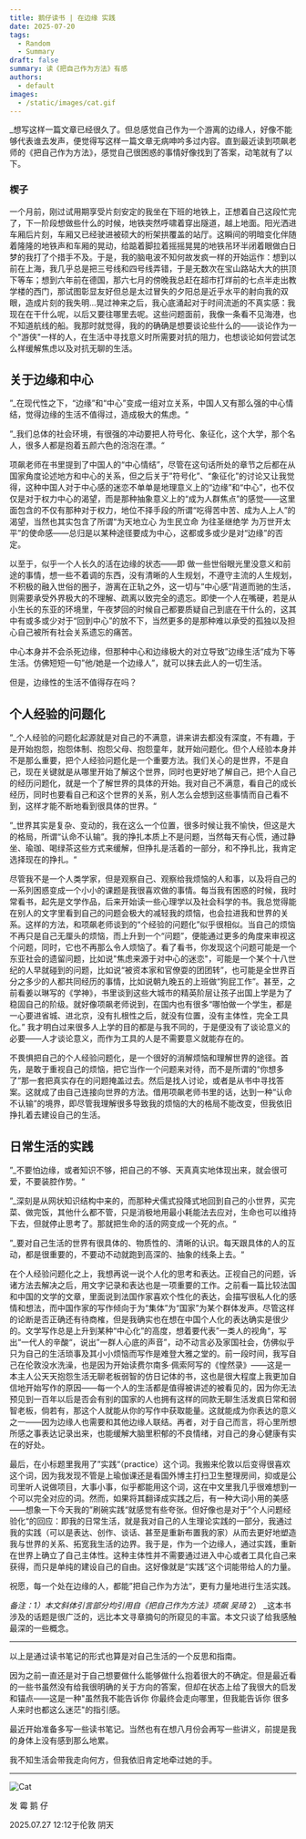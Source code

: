 ```yaml
---
title: 鹅仔读书 | 在边缘 实践
date: 2025-07-20
tags:
  - Random
  - Summary
draft: false
summary: 读《把自己作为方法》有感
authors:
  - default
images:
  - /static/images/cat.gif
---
```



_想写这样一篇文章已经很久了。但总感觉自己作为一个游离的边缘人，好像不能够代表谁去发声，便觉得写这样一篇文章无病呻吟多过内容。直到最近读到项飙老师的《把自己作为方法》，感觉自己很困惑的事情好像找到了答案，动笔就有了以下。

### 楔子

一个月前，刚过试用期享受片刻安定的我坐在下班的地铁上，正想着自己这段忙完了，下一阶段想做些什么的时候，地铁突然呼啸着穿出隧道，越上地面。阳光洒进车厢后片刻，车厢又已经驶进被硕大的桁架拱覆盖的站厅。这瞬间的明暗变化伴随着隆隆的地铁声和车厢的晃动，给踮着脚拉着摇摇晃晃的地铁吊环半闭着眼做白日梦的我打了个措手不及。于是，我的脑电波不知何故发疯一样的开始运作：想到以前在上海，我几乎总是把三号线和四号线弄错，于是无数次在宝山路站大大的拱顶下等车；想到六年前在德国，那六七月的傍晚我总赶在超市打烊前的七点半走出教学楼的西门，那试图彰显友好但总是太过冒失的夕阳总是近乎水平的射向我的双眼，造成片刻的我失明…晃过神来之后，我心底涌起对于时间流逝的不真实感：我现在在干什么呢，以后又要往哪里去呢。这些问题面前，我像一条看不见海港，也不知道航线的船。我那时就觉得，我的的确确是想要谈论些什么的——谈论作为一个"游侠"一样的人，在生活中寻找意义时所需要对抗的阻力，也想谈论如何尝试怎么样缓解焦虑以及对抗无聊的生活。

## 关于边缘和中心

”_在现代性之下，​“边缘”和“中心”变成一组对立关系，中国人又有那么强的中心情结，觉得边缘的生活不值得过，造成极大的焦虑。“

”_我们总体的社会环境，有很强的冲动要把人符号化、象征化，这个大学，那个名人，很多人都是抱着五颜六色的泡泡在漂。“

项飙老师在书里提到了中国人的“中心情结”，尽管在这句话所处的章节之后都在从国家角度论述地方和中心的关系，但之后关于”符号化”、“象征化”的讨论又让我觉得，这种中国人对于中心感的迷恋不单单是地理意义上的“边缘”和“中心”，也不仅仅是对于权力中心的渴望，而是那种抽象意义上的“成为人群焦点”的感觉——这里面包含的不仅有那种对于权力，地位不择手段的所谓“吃得苦中苦、成为人上人”的渴望，当然也其实包含了所谓“为天地立心 为生民立命 为往圣继绝学 为万世开太平”的使命感——总归是以某种途径要成为中心，这都或多或少是对“边缘”的否定。

以至于，似乎一个人长久的活在边缘的状态——即 做一些世俗眼光里没意义和前途的事情，想一些不着调的东西，没有清晰的人生规划，不遵守主流的人生规划，不积极的融入世俗的圈子，游离在正轨之外，这一切与”中心感“背道而驰的生活，则需要承受外界极大的不理解、疏离以致完全的遗忘。即使一个人在嘴硬，若是从小生长的东亚的环境里，午夜梦回的时候自己都要质疑自己到底在干什么的，这其中有或多或少对于“回到中心”的放不下，当然更多的是那种难以承受的孤独以及担心自己被所有社会关系遗忘的痛苦。

中心本身并不会杀死边缘，但那种中心和边缘极大的对立导致”边缘生活“成为下等生活。仿佛短短一句”他/她是一个边缘人”，就可以抹去此人的一切生活。

但是，边缘性的生活不值得存在吗？

## 个人经验的问题化

”_个人经验的问题化起源就是对自己的不满意，讲来讲去都没有深度，不有趣，于是开始抱怨，抱怨体制、抱怨父母、抱怨童年，就开始问题化。但个人经验本身并不是那么重要，把个人经验问题化是一个重要方法。我们关心的是世界，不是自己，现在关键就是从哪里开始了解这个世界，同时也更好地了解自己，把个人自己的经历问题化，就是一个了解世界的具体的开始。我对自己不满意，看自己的成长经历，同时也要看自己和这个世界的关系，别人怎么会想到这些事情而自己看不到，这样才能不断地看到很具体的世界。“

”_世界其实是复杂、变动的，我在这么一个位置，很多时候让我不愉快，但这是大的格局，所谓“认命不认输”​。我的挣扎本质上不是问题，当然每天有心慌，通过静坐、瑜珈、喝绿茶这些方式来缓解，但挣扎是活着的一部分，和不挣扎比，我肯定选择现在的挣扎。“

尽管我不是一个人类学家，但是观察自己、观察给我烦恼的人和事，以及将自己的一系列困惑变成一个小小的课题是我很喜欢做的事情。每当我有困惑的时候，我时常看书，起先是文学作品，后来开始读一些心理学以及社会科学的书。我总觉得能在别人的文字里看到自己的问题会极大的减轻我的烦恼，也会拉进我和世界的关系。这样的方法，和项飙老师谈到的“个经验的问题化”似乎很相似。当自己的烦恼不再只是自己无厘头的烦恼，而上升到一个“问题”，便能通过更多的角度来审视这个问题，同时，它也不再那么令人烦恼了。看了看书，你发现这个问题可能是一个东亚社会的遗留问题，比如说"焦虑来源于对中心的迷恋"，可能是一个某个十八世纪的人早就碰到的问题，比如说“被资本家和官僚耍的团团转”，也可能是全世界百分之多少的人都共同经历的事情，比如说朝九晚五的上班做“狗屁工作”。甚至，之前看姜以琳写的《学神》，书里谈到这些大城市的精英阶层让孩子出国上学是为了稳固自己的阶级。就好像项飙老师说到，在国内也有很多“哪怕做一个学生，都是一心要进省城、进北京，没有扎根性之后，就没有位置，没有主体性，完全工具化。” 我才明白过来很多人上学的目的都是与我不同的，于是便没有了谈论意义的必要——人才谈论意义，而作为工具的人是不需要意义就能存在的。

不畏惧把自己的个人经验问题化，是一个很好的消解烦恼和理解世界的途径。首先，是敢于重视自己的烦恼，把它当作一个问题来对待，而不是所谓的“你想多了”那一套把真实存在的问题掩盖过去。然后是找人讨论，或者是从书中寻找答案。这就成了由自己连接向世界的方法。借用项飙老师书里的话，达到一种“认命不认输”的境界，即尽管我理解很多导致我的烦恼的大的格局不能改变，但我依旧挣扎着去建设自己的生活。

## 日常生活的实践

”_不要怕边缘，或者知识不够，把自己的不够、天真真实地体现出来，就会很可爱，不要装腔作势。“

”_深刻是从网状知识结构中来的，而那种犬儒式投降式地回到自己的小世界，买完菜、做完饭，其他什么都不管，只是消极地用最小耗能法去应对，生命也可以维持下去，但就停止思考了。那就把生命的活的网变成一个死的点。“

”_要对自己生活的世界有很具体的、物质性的、清晰的认识。每天跟具体的人的互动，都是很重要的，不要动不动就跑到高深的、抽象的线条上去。“

在个人经验问题化之上，我想再说一说个人化的思考和表达。正视自己的问题，诉诸方法去解决之后，用文字记录和表达也是一项重要的工作。之前看一篇比较法国和中国的文学的文章，里面说到法国作家喜欢个性化的表达，会描写很私人化的感情和想法，而中国作家的写作倾向于为“集体”为“国家”为某个群体发声。尽管这样的论断是否正确还有待商榷，但是我确实也在想在中国个人化的表达确实是很少的。文学写作总是上升到某种“中心化”的高度，想着要代表”一类人的视角“，写出“一代人的辛酸“，说出”一群人心底的声音”，动不动言必及家国社会，仿佛似乎只为自己的生活琐事及其小小烦恼而写作是难登大雅之堂的。前一段时间，我写自己在伦敦没水洗澡，也是因为开始读费尔南多·佩索阿写的《惶然录》——这是一本主人公天天抱怨生活无聊老板弱智的仿日记体的书，这也是很大程度上我更加自信地开始写作的原因——每一个人的生活都是值得被讲述的被看见的，因为你无法预见到一百年以后是否会有别的国家的人也拥有这样的同款无聊生活发疯日常和弱智老板，倘若有，那这个人就能从你的写作中获取能量。这就能成为你表达的意义之一——因为边缘人也需要和其他边缘人联结。再者，对于自己而言，将心里所想所感之事表达记录出来，也能缓解大脑里积郁的不良情绪，对自己的身心健康有实在的好处。

最后，在小标题里我用了”实践“（practice）这个词。我搬来伦敦以后变得很喜欢这个词，因为我发现不管是上瑜伽课还是看国外博主打扫卫生整理房间，抑或是公司里听人说做项目，大事小事，似乎都能用这个词，这在中文里我几乎很难想到一个可以完全对应的词。然而，如果将其翻译成实践之后，有一种大词小用的美感——想象一下今天我的”刷碗实践“就感觉有些夸张。但好像也是对于”个人问题经验化“的回应：即我的日常生活，就是我对自己的人生理论实践的一部分，我通过我的实践（可以是表达、创作、谈话、甚至是重新布置我的家）从而去更好地塑造我与世界的关系、拓宽我生活的边界。我于是，作为一个边缘人，通过实践，重新在世界上确立了自己主体性。这种主体性并不需要通过进入中心或者工具化自己来获得，而只是单纯的建设自己的自由。这好像就是“实践”这个词能带给人的力量。

祝愿，每一个处在边缘的人，都能”把自己作为方法“，更有力量地进行生活实践。

_备注：1）本文斜体引言部分均引用自《把自己作为方法》项飙 吴琦_
2） _这本书涉及的话题是很广泛的，远比本文寻章摘句的所窥见的丰富。本文只谈了给我感触最深的一些概念。

---

以上是通过读书笔记的形式也算是对自己生活的一个反思和指南。

因为之前一直还是对于自己想要做什么能够做什么抱着很大的不确定。但是最近看的一些书虽然没有给我很明确的关于方向的答案，但却在状态上给了我很大的启发和锚点——这是一种"虽然我不能告诉你 你最终会走向哪里，但我能告诉你 很多人来时也都这么迷茫"的指引感。

最近开始准备多写一些读书笔记。当然也有在想八月份会再写一些讲义，前提是我的身体上没有感到那么地累。

我不知生活会带我走向何方，但我依旧肯定地牵过她的手。

---
![Cat](/static/images/cat.gif)

发 霉 鹅 仔

2025.07.27 12:12于伦敦 阴天





















